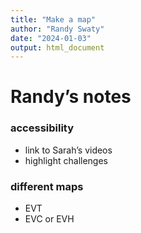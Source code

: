 ```yaml
---
title: "Make a map"
author: "Randy Swaty"
date: "2024-01-03"
output: html_document
---
```



# Randy's notes

### accessibility

* link to Sarah's videos
* highlight challenges

### different maps

* EVT
* EVC or EVH